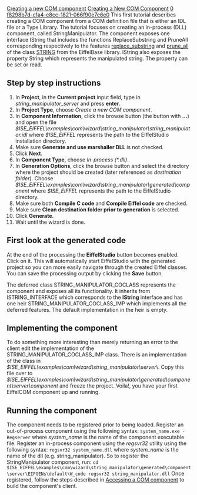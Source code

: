 [[Property:title|Creating a new COM component]]
[[Property:link_title|Creating a New COM Component]]
[[Property:weight|0]]
[[Property:uuid|f8298b7d-c1a4-c8cc-1821-066f90e7e6e0]]
This first tutorial describes creating a COM component from a COM definition file that is either an IDL file or a Type Library. The tutorial focuses on creating an in-process (DLL) component, called <eiffel>StringManipulator</eiffel>. The component exposes one interface <eiffel>IString</eiffel> that includes the functions <eiffel>ReplaceSubstring</eiffel> and <eiffel>PruneAll</eiffel> corresponding respectively to the features [[ref:libraries/base/reference/string_8_chart|<eiffel>replace_substring</eiffel>]] and [[ref:libraries/base/reference/string_8_chart|<eiffel>prune_all</eiffel>]] of the class [[ref:libraries/base/reference/string_8_chart|<eiffel>STRING</eiffel>]] from the EiffelBase library. <eiffel>IString</eiffel> also exposes the property <eiffel>String</eiffel> which represents the manipulated string. The property can be set or read. 
==Step by step instructions==
#  In '''Project''', in the '''Current project''' input field, type in ''string_manipulator_server'' and press '''enter'''. 
#  In '''Project Type''', choose ''Create a new COM component''. 
#  In '''Component Information''', click the browse button (the button with '''...''') and open the file ''$ISE_EIFFEL\examples\com\wizard\string_manipulator\string_manipulator.idl'' where ''$ISE_EIFFEL'' represents the path to the EiffelStudio installation directory. 
#  Make sure '''Generate and use marshaller DLL''' is not checked. 
#  Click '''Next'''. 
#  In '''Component Type''', choose ''In-process (*.dll)''. 
#  In '''Generation Options''', click the browse button and select the directory where the project should be created (later referenced as ''destination folder''). Choose ''$ISE_EIFFEL\examples\com\wizard\string_manipulator\generated\component'' where ''$ISE_EIFFEL'' represents the path to the EiffelStudio directory. 
#  Make sure both '''Compile C code''' and '''Compile Eiffel code''' are checked. 
#  Make sure '''Clean destination folder prior to generation''' is selected. 
#  Click '''Generate'''. 
#  Wait until the wizard is done. 

==First look at the generated code==

At the end of the processing the '''EiffelStudio''' button becomes enabled. Click on it. This will automatically start EiffelStudio with the generated project so you can more easily navigate through the created Eiffel classes. You can save the processing output by clicking the '''Save''' button. 

The deferred class <eiffel>STRING_MANIPULATOR_COCLASS</eiffel> represents the component and exposes all its functionality. It inherits from <eiffel>ISTRING_INTERFACE</eiffel> which corresponds to the '''IString''' interface and has one heir <eiffel>STRING_MANIPULATOR_COCLASS_IMP</eiffel> which implements all the deferred features. The default implementation in the heir is empty. 

==Implementing the component==
To do something more interesting than merely returning an error to the client edit the implementation of the <eiffel>STRING_MANIPULATOR_COCLASS_IMP</eiffel> class. There is an implementation of the class in ''$ISE_EIFFEL\examples\com\wizard\string_manipulator\server''\. Copy this file over to ''$ISE_EIFFEL\examples\com\wizard\string_manipulator\generated\component\server\component'' and freeze the project. Voila!, you have your first EiffelCOM component up and running. 
==Running the component==
The component needs to be registered prior to being loaded. Register an out-of-process component using the following syntax: 
<code>
system_name.exe -Regserver</code>
where ''system_name'' is the name of the component executable file. Register an in-process component using the ''regsvr32'' utility using the following syntax: 
<code>
regsvr32 system_name.dll</code>
where ''system_name'' is the name of the dll (e.g. string_manipulator). So to register the <eiffel> StringManipulator</eiffel> component, run: 
<code>
cd $ISE_EIFFEL\examples\com\wizard\string_manipulator\generated\component\server\EIFGENs\default\W_code	
regsvr32 string_manipulator.dll</code>
Once registered, follow the steps described in [[Accessing a COM component|Accessing a COM component]]  to build the component's client. 
{{seealso|<br/>
[[Creating a new component from an Eiffel project|Creating a new component from an Eiffel Project]]  <br/>
[[Accessing a COM component|Accessing a COM component.]]  }}




